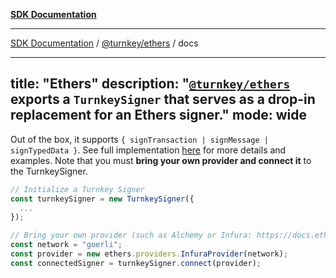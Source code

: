 [**SDK Documentation**](../../../README.mdx)

***

[SDK Documentation](../../../packages.mdx) / [@turnkey/ethers](../README.mdx) / docs

---
title: "Ethers"
description: "[`@turnkey/ethers`](https://www.npmjs.com/package/@turnkey/ethers) exports a `TurnkeySigner` that serves as a drop-in replacement for an Ethers signer."
mode: wide
---

Out of the box, it supports `{ signTransaction | signMessage | signTypedData }`. See full implementation [here](https://github.com/tkhq/sdk/tree/main/packages/ethers) for more details and examples. Note that you must **bring your own provider and connect it** to the TurnkeySigner.

```js
// Initialize a Turnkey Signer
const turnkeySigner = new TurnkeySigner({
  ...
});

// Bring your own provider (such as Alchemy or Infura: https://docs.ethers.org/v6/api/providers/)
const network = "goerli";
const provider = new ethers.providers.InfuraProvider(network);
const connectedSigner = turnkeySigner.connect(provider);
```
